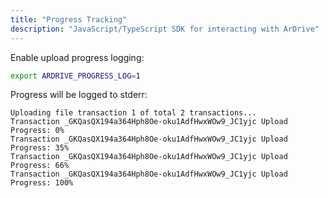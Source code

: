 ```yaml
---
title: "Progress Tracking"
description: "JavaScript/TypeScript SDK for interacting with ArDrive"
---
```


Enable upload progress logging:

```bash
export ARDRIVE_PROGRESS_LOG=1
```

Progress will be logged to stderr:
```
Uploading file transaction 1 of total 2 transactions...
Transaction _GKQasQX194a364Hph8Oe-oku1AdfHwxWOw9_JC1yjc Upload Progress: 0%
Transaction _GKQasQX194a364Hph8Oe-oku1AdfHwxWOw9_JC1yjc Upload Progress: 35%
Transaction _GKQasQX194a364Hph8Oe-oku1AdfHwxWOw9_JC1yjc Upload Progress: 66%
Transaction _GKQasQX194a364Hph8Oe-oku1AdfHwxWOw9_JC1yjc Upload Progress: 100%
```